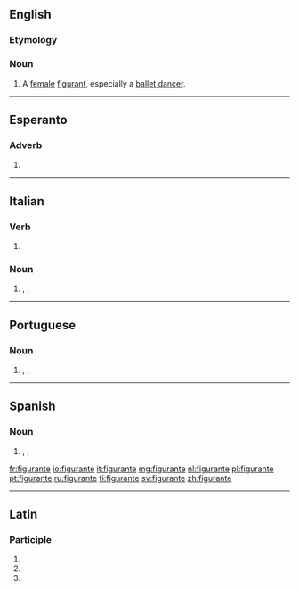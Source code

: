 ==English==

===Etymology===
{{etyl|fr|en}}

===Noun===
{{en-noun}}

# A [[female]] [[figurant]], especially a [[ballet dancer]].

{{Webster 1913}}

----

==Esperanto==

===Adverb===
{{eo-part}}

# {{eo-form of|figur|ante}}

----

==Italian==

===Verb===
{{head|it|present participle}}

# {{present participle of|figurare|lang=it|nocat=1}}

===Noun===
{{it-noun|m}}

# {{l|en|extra}}, {{l|en|bit player}}, {{l|en|walk-on}} {{gloss|in a film, play, TV show etc.}}

----

==Portuguese==

===Noun===
{{pt-noun|mf}}

# {{l|en|extra}}, {{l|en|bit player}}, {{l|en|walk-on}} {{gloss|in a film, play, TV show etc.}}

----

==Spanish==

===Noun===
{{es-noun|mf}}

# {{l|en|extra}}, {{l|en|bit player}}, {{l|en|walk-on}} {{gloss|in a film, play, TV show etc.}}

[[fr:figurante]]
[[io:figurante]]
[[it:figurante]]
[[mg:figurante]]
[[nl:figurante]]
[[pl:figurante]]
[[pt:figurante]]
[[ru:figurante]]
[[fi:figurante]]
[[sv:figurante]]
[[zh:figurante]]

----
==Latin==

===Participle===
{{la-part-form|figūrānte}}

# {{inflection of|figūrāns||abl|m|s|lang=la}}
# {{inflection of|figūrāns||abl|f|s|lang=la}}
# {{inflection of|figūrāns||abl|n|s|lang=la}}
{{rfc-auto}}